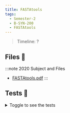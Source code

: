 ```yaml
---
title: FASTAtools
tags:
  - Semester-2
  - B-SYN-200
  - FASTAtools
---
```

> Timeline: ?


## Files 📂

:::note 2020 Subject and Files
- [FASTAtools.pdf](https://github.com/Studio-17/Epitech-Subjects/raw/main/Semester-2/B-SYN-200/FASTAtools/FASTAtools.pdf)
:::

## Tests 🤖
<details>
  <summary>Toggle to see the tests</summary>
  <div>
Yo
  </div>
</details>

